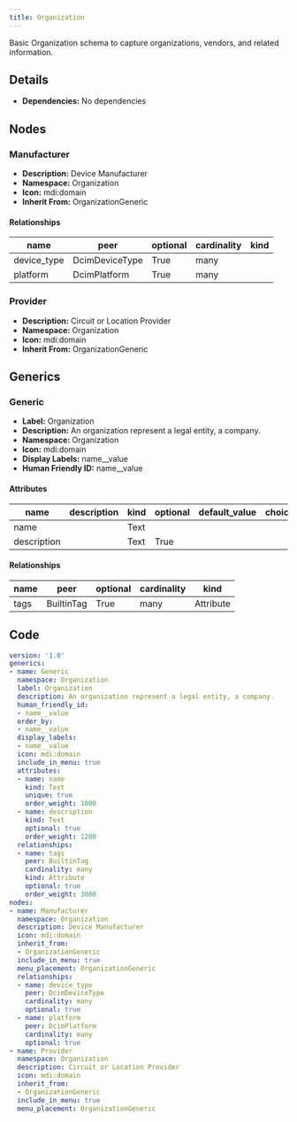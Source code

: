 ```yaml
---
title: Organization
---
```


Basic Organization schema to capture organizations, vendors, and related information.

## Details

- **Dependencies:** No dependencies

## Nodes

### Manufacturer

- **Description:** Device Manufacturer
- **Namespace:** Organization
- **Icon:** mdi:domain
- **Inherit From:** OrganizationGeneric


#### Relationships

| name | peer | optional | cardinality | kind |
| ---- | ---- | -------- | ----------- | ---- |
| device_type | DcimDeviceType | True | many |  |
| platform | DcimPlatform | True | many |  |

### Provider

- **Description:** Circuit or Location Provider
- **Namespace:** Organization
- **Icon:** mdi:domain
- **Inherit From:** OrganizationGeneric



## Generics

### Generic

- **Label:** Organization
- **Description:** An organization represent a legal entity, a company.
- **Namespace:** Organization
- **Icon:** mdi:domain
- **Display Labels:** name__value
- **Human Friendly ID:** name__value

#### Attributes

| name | description | kind | optional | default_value | choices |
| ---- | ----------- | ---- | -------- | ------------- | ------- |
| name |  | Text |  |  |  |
| description |  | Text | True |  |  |

#### Relationships

| name | peer | optional | cardinality | kind |
| ---- | ---- | -------- | ----------- | ---- |
| tags | BuiltinTag | True | many | Attribute |


## Code

```yaml
version: '1.0'
generics:
- name: Generic
  namespace: Organization
  label: Organization
  description: An organization represent a legal entity, a company.
  human_friendly_id:
  - name__value
  order_by:
  - name__value
  display_labels:
  - name__value
  icon: mdi:domain
  include_in_menu: true
  attributes:
  - name: name
    kind: Text
    unique: true
    order_weight: 1000
  - name: description
    kind: Text
    optional: true
    order_weight: 1200
  relationships:
  - name: tags
    peer: BuiltinTag
    cardinality: many
    kind: Attribute
    optional: true
    order_weight: 3000
nodes:
- name: Manufacturer
  namespace: Organization
  description: Device Manufacturer
  icon: mdi:domain
  inherit_from:
  - OrganizationGeneric
  include_in_menu: true
  menu_placement: OrganizationGeneric
  relationships:
  - name: device_type
    peer: DcimDeviceType
    cardinality: many
    optional: true
  - name: platform
    peer: DcimPlatform
    cardinality: many
    optional: true
- name: Provider
  namespace: Organization
  description: Circuit or Location Provider
  icon: mdi:domain
  inherit_from:
  - OrganizationGeneric
  include_in_menu: true
  menu_placement: OrganizationGeneric

```